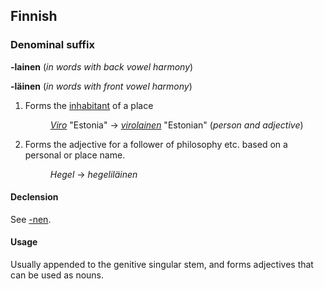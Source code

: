 ==Finnish==

===Denominal suffix===
'''-lainen''' (''in words with back vowel harmony'')

'''-läinen''' (''in words with front vowel harmony'')

# Forms the [[inhabitant]] of a place
#: ''[[Viro]]'' "Estonia" -&gt; ''[[virolainen]]'' "Estonian" (''person and adjective'')
# Forms the adjective for a follower of philosophy etc. based on a personal or place name.
#: ''Hegel'' -&gt; ''hegeliläinen''

====Declension====
See [[-nen#Finnish|-nen]].

====Usage====
Usually appended to the genitive singular stem, and forms adjectives that can be used as nouns.